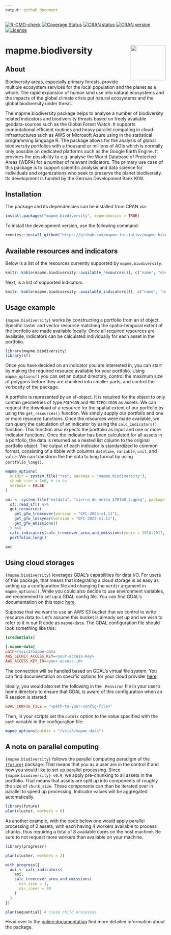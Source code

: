```yaml
---
output: github_document
---
```


<!-- badges: start -->

[![R-CMD-check](https://github.com/mapme-initiative/mapme.biodiversity/actions/workflows/R-CMD-check.yaml/badge.svg?branch=main)](https://github.com/mapme-initiative/mapme.biodiversity/actions)
[![Coverage Status](https://img.shields.io/codecov/c/github/mapme-initiative/mapme.biodiversity/master.svg)](https://app.codecov.io/github/mapme-initiative/mapme.biodiversity?branch=main)
[![CRAN status](https://badges.cranchecks.info/worst/mapme.biodiversity.svg)](https://cran.r-project.org/web/checks/check_results_mapme.biodiversity.html)
[![CRAN version](https://www.r-pkg.org/badges/version/mapme.biodiversity)](https://CRAN.R-project.org/package=mapme.biodiversity)
[![License](https://img.shields.io/badge/License-GPL (>=3)-brightgreen.svg?style=flat)](https://choosealicense.com/licenses/gpl-3.0/)

<!-- badges: end -->

# mapme.biodiversity <img src="man/figures/logo.png" align="right" height="110"/>

## About

Biodiversity areas, especially primary forests, provide multiple
ecosystem services for the local population and the planet as a whole.
The rapid expansion of human land use into natural ecosystems and the
impacts of the global climate crisis put natural ecosystems and the
global biodiversity under threat.

The mapme.biodiversity package helps to analyse a number of biodiversity
related indicators and biodiversity threats based on freely available
geodata-sources such as the Global Forest Watch. It supports
computational efficient routines and heavy parallel computing in
cloud-infrastructures such as AWS or Microsoft Azure using in the statistical
programming language R. The package allows for the analysis of global
biodiversity portfolios with a thousand or millions of AOIs which is
normally only possible on dedicated platforms such as the Google Earth
Engine. It provides the possibility to e.g. analyse the World Database
of Protected Areas (WDPA) for a number of relevant indicators. The
primary use case of this package is to support scientific analysis and
data science for individuals and organizations who seek to preserve the
planet biodiversity. Its development is funded by the German
Development Bank KfW.

## Installation

The package and its dependencies can be installed from CRAN via:

```r
install.packages("mapme.biodiversity", dependencies = TRUE)
```

To install the development version, use the following command:

```r
remotes::install_github("https://github.com/mapme-initiative/mapme.biodiversity", dependencies = TRUE)
```

## Available resources and indicators

Below is a list of the resources currently supported by `mapme.biodiversity`.

```r
knitr::kable(mapme.biodiversity::available_resources()[, c("name", "description", "licence")])
```


Next, is a list of supported indicators.

```r
knitr::kable(mapme.biodiversity::available_indicators()[, c("name", "description")])
```



## Usage example

`{mapme.biodiversity}` works by constructing a portfolio from an sf
object. Specific raster and vector resource matching the spatio-temporal
extent of the portfolio are made available locally. Once all required
resources are available, indicators can be calculated individually for
each asset in the portfolio.

```r
library(mapme.biodiversity)
library(sf)
```

Once you have decided on an indicator you are interested in, you can
start by making the required resource available for your portfolio. 
Using `mapme_options()` you can set an output directory, control the maximum
size of polygons before they are chunked into smaller parts, and control the 
verbosity of the package. 

A portfolio is represented by an sf-object. It is required for the object to 
only contain geometries of type `POLYGON` and `MULTIPOLYGON` as assets.
We can request the download of a resource for the spatial extent of our portfolio 
by using the `get_resources()` function. We simply supply our portfolio and one 
or more resource functions. Once the resources were made available, we can query 
the calculation of an indicator by using the `calc_indicators()` function. This 
function also expects the portfolio as input and one or more indicator functions. 
Once the indicator has been calculated for all assets in a portfolio, the data 
is returned as a nested list column to the original portfolio object. The 
output of each indicator is standardized to common format, consisting of a 
tibble with columns `datetime`, `variable`, `unit`, and `value`. We can
transform the the data to long format by using `portfolio_long()`.

```r
mapme_options(
  outdir = system.file("res", package = "mapme.biodiversity"),
  chunk_size = 1e6, # in ha
  verbose = FALSE
)

aoi <- system.file("extdata", "sierra_de_neiba_478140_2.gpkg", package = "mapme.biodiversity") %>%
  sf::read_sf() %>%
  get_resources(
    get_gfw_treecover(version = "GFC-2023-v1.11"),
    get_gfw_lossyear(version = "GFC-2023-v1.11"),
    get_gfw_emissions()
  ) %>%
  calc_indicators(calc_treecover_area_and_emissions(years = 2016:2017, min_size = 1, min_cover = 30)) %>%
  portfolio_long()

aoi
```

## Using cloud storages

`{mapme.biodiversity}` leverages GDAL's capabilities for data I/O. For users of
this package, that means that integrating a cloud storage is as easy as setting
up a configuration file and changing the `outdir` argument in `mapme_options()`.
While you could also decide to use environment variables, we recommend to set
up a GDAL config file. You can find GDAL's documentation on this topic [here](https://gdal.org/user/configoptions.html#gdal-configuration-file).

Suppose that we want to use an AWS S3 bucket that we control to
write resource data to. Let's assume this bucket is already set up and we wish
to refer to it in our R code as `mapme-data`. The GDAL configuration file
should look something like this:

```ini
[credentials]

[.mapme-data]
path=/vsis3/mapme-data
AWS_SECRET_ACCESS_KEY=<your-access-key>
AWS_ACCESS_KEY_ID=<your-access-id>
```

The connection will be handled based on GDAL's virtual file system. You can
find documentation on specific options for your cloud provider [here](https://gdal.org/user/virtual_file_systems.html#network-based-file-systems).

Ideally, you would also set the following in the `.Renviron` file in your user's
home directory to ensure that GDAL is aware of this configuration when an R 
session is started:

```ini
GDAL_CONFIG_FILE = "<path-to-your-config-file>"
```

Then, in your scripts set the `outdir` option to the value specified with
the `path` variable in the configuration file:

```r
mapme_options(outdir = "/vsis3/mapme-data")
```

## A note on parallel computing

`{mapme.biodiversity}` follows the parallel computing paradigm of the
[`{future}`](https://cran.r-project.org/package=future) package. That means 
that you as a user are in the control if and how you would like to set up 
parallel processing. Since `{mapme.biodiversity} v0.9`, we apply pre-chunking
to all assets in the portfolio. That means that assets are split up into
components of roughly the size of `chunk_size`. These components can than be
iterated over in parallel to speed up processing. Indicator values will
be aggregated automatically.

```r
library(future)
plan(cluster, workers = 6)
```

As another example, with the code below one would apply parallel processing of 2 
assets, with each having 4 workers available to process chunks, thus requiring 
a total of 8 available cores on the host machine. Be sure to not request
more workers than available on your machine.

```r
library(progressr)

plan(cluster, workers = 2)

with_progress({
  aoi <- calc_indicators(
    aoi,
    calc_treecover_area_and_emissions(
      min_size = 1,
      min_cover = 30
    )
  )
})

plan(sequential) # close child processes
```


Head over to the [online
documentation](https://mapme-initiative.github.io/mapme.biodiversity/index.html)
find more detailed information about the package.
